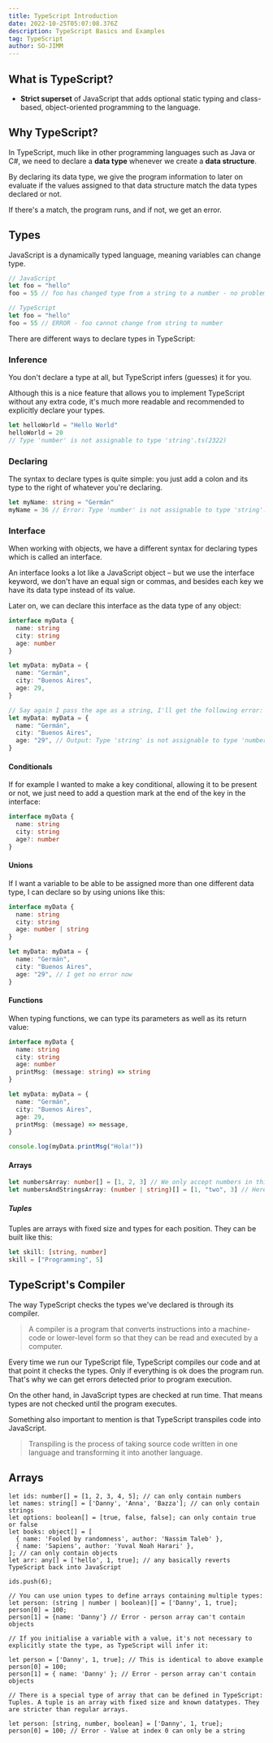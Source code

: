 ```yaml
---
title: TypeScript Introduction
date: 2022-10-25T05:07:08.376Z
description: TypeScript Basics and Examples
tag: TypeScript
author: SO-JIMM
---
```


## What is TypeScript?

- **Strict superset** of JavaScript that adds optional static typing and class-based, object-oriented programming to the language.

## Why TypeScript?

In TypeScript, much like in other programming languages such as Java or C#, we need to declare a **data type** whenever we create a **data structure**.

By declaring its data type, we give the program information to later on evaluate if the values assigned to that data structure match the data types declared or not.

If there's a match, the program runs, and if not, we get an error.

## Types

JavaScript is a dynamically typed language, meaning variables can change type.

```ts
// JavaScript
let foo = "hello"
foo = 55 // foo has changed type from a string to a number - no problem

// TypeScript
let foo = "hello"
foo = 55 // ERROR - foo cannot change from string to number
```

There are different ways to declare types in TypeScript:

### Inference

You don't declare a type at all, but TypeScript infers (guesses) it for you.

Although this is a nice feature that allows you to implement TypeScript without any extra code, it's much more readable and recommended to explicitly declare your types.

```ts
let helloWorld = "Hello World"
helloWorld = 20
// Type 'number' is not assignable to type 'string'.ts(2322)
```

### Declaring

The syntax to declare types is quite simple: you just add a colon and its type to the right of whatever you're declaring.

```ts
let myName: string = "Germán"
myName = 36 // Error: Type 'number' is not assignable to type 'string'.
```

### Interface

When working with objects, we have a different syntax for declaring types which is called an interface.

An interface looks a lot like a JavaScript object – but we use the interface keyword, we don't have an equal sign or commas, and besides each key we have its data type instead of its value.

Later on, we can declare this interface as the data type of any object:

```ts
interface myData {
  name: string
  city: string
  age: number
}

let myData: myData = {
  name: "Germán",
  city: "Buenos Aires",
  age: 29,
}

// Say again I pass the age as a string, I'll get the following error:
let myData: myData = {
  name: "Germán",
  city: "Buenos Aires",
  age: "29", // Output: Type 'string' is not assignable to type 'number'.
}
```

#### Conditionals

If for example I wanted to make a key conditional, allowing it to be present or not, we just need to add a question mark at the end of the key in the interface:

```ts
interface myData {
  name: string
  city: string
  age?: number
}
```

#### Unions

If I want a variable to be able to be assigned more than one different data type, I can declare so by using unions like this:

```ts
interface myData {
  name: string
  city: string
  age: number | string
}

let myData: myData = {
  name: "Germán",
  city: "Buenos Aires",
  age: "29", // I get no error now
}
```

#### Functions

When typing functions, we can type its parameters as well as its return value:

```ts
interface myData {
  name: string
  city: string
  age: number
  printMsg: (message: string) => string
}

let myData: myData = {
  name: "Germán",
  city: "Buenos Aires",
  age: 29,
  printMsg: (message) => message,
}

console.log(myData.printMsg("Hola!"))
```

#### Arrays

```ts
let numbersArray: number[] = [1, 2, 3] // We only accept numbers in this array
let numbersAndStringsArray: (number | string)[] = [1, "two", 3] // Here we accept numbers and strings.
```

##### Tuples

Tuples are arrays with fixed size and types for each position. They can be built like this:

```ts
let skill: [string, number]
skill = ["Programming", 5]
```

## TypeScript's Compiler

The way TypeScript checks the types we've declared is through its compiler.

> A compiler is a program that converts instructions into a machine-code or lower-level form so that they can be read and executed by a computer.

Every time we run our TypeScript file, TypeScript compiles our code and at that point it checks the types. Only if everything is ok does the program run. That's why we can get errors detected prior to program execution.

On the other hand, in JavaScript types are checked at run time. That means types are not checked until the program executes.

Something also important to mention is that TypeScript transpiles code into JavaScript.

> Transpiling is the process of taking source code written in one language and transforming it into another language.

## Arrays

```tsx
let ids: number[] = [1, 2, 3, 4, 5]; // can only contain numbers
let names: string[] = ['Danny', 'Anna', 'Bazza']; // can only contain strings
let options: boolean[] = [true, false, false]; can only contain true or false
let books: object[] = [
  { name: 'Fooled by randomness', author: 'Nassim Taleb' },
  { name: 'Sapiens', author: 'Yuval Noah Harari' },
]; // can only contain objects
let arr: any[] = ['hello', 1, true]; // any basically reverts TypeScript back into JavaScript

ids.push(6);

// You can use union types to define arrays containing multiple types:
let person: (string | number | boolean)[] = ['Danny', 1, true];
person[0] = 100;
person[1] = {name: 'Danny'} // Error - person array can't contain objects

// If you initialise a variable with a value, it's not necessary to explicitly state the type, as TypeScript will infer it:

let person = ['Danny', 1, true]; // This is identical to above example
person[0] = 100;
person[1] = { name: 'Danny' }; // Error - person array can't contain objects

// There is a special type of array that can be defined in TypeScript: Tuples. A tuple is an array with fixed size and known datatypes. They are stricter than regular arrays.

let person: [string, number, boolean] = ['Danny', 1, true];
person[0] = 100; // Error - Value at index 0 can only be a string
```
